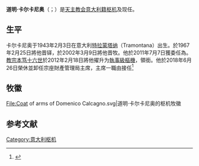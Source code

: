 {{NoteTA
|1=zh-hant:狄約尼削; zh-hans:狄约尼削; zh-hk:德宜;
}}
{{Infobox Christian leader
|type = cardinal
|name = 道明·卡爾卡尼奧<br />Domenico Calcagno
|image = Arcivescovo Domenico Calcagno.jpg
|caption = 道明·卡尔卡尼奥枢机
|title = {{link-en|宗座財產管理局|Administation of the Patrimony of the Apostolic See|宗座財產管理局榮休主席}}
|term_start = 2011年7月7日
|term_end = 2018年6月26日
|successor = {{link-en|農西奧·加蘭蒂諾|Nunzio Galantino}}
|other_post = {{link-it|阿爾代亞蒂納路聖母領報堂|Annunciazione della Beata Vergine Maria a Via Ardeatina|阿爾代亞蒂納路聖母領報執事區領銜執事}}（2012年至今）
|birth_date = {{birth date and age|1943|2|3}}
|birth_place = 意大利特拉蒙塔納（Tramontana）
|ordination = 1967年2月25日
|ordained_by = {{link-en|若瑟·西里|Giuseppe Siri}}
|consecration = 2002年3月9日
|consecrated_by = {{link-en|德宜·泰塔曼齊|Dionigi Tettamanzi}}
|cardinal = 2012年2月18日
|created_cardinal_by = [[教宗本篤十六世|教宗本篤十六世]]
|rank = [[樞機|執事級樞機]]
|birth_name = Domenico Calcagno
|coat_of_arms = Coat of arms of Domenico Calcagno.svg
}}

'''道明·卡尔卡尼奥'''（{{lang-it|Domenico Calcagno}}；{{bd|1943年|2月3日}}）是[[天主教会|天主教会]][[意大利人|意大利籍]][[枢机|枢机]]及现任{{link-en|宗座财产管理局|Administration of the Patrimony of the Apostolic See|宗座財產管理局榮休主席}}。

== 生平 ==
卡尔卡尼奥于1943年2月3日在意大利[[特拉蒙塔纳|特拉蒙塔纳]]（Tramontana）出生。{{link-en|若瑟·西里|Giuseppe Siri}}於1967年2月25日將他晋铎，{{link-en|德宜·泰塔曼齊|Dionigi Tettamanzi}}於2002年3月9日將他晋牧。他於2011年7月7日獲委任為{{link-en|宗座財產管理局|Administration of the Patrimony of the Apostolic See|宗座财产管理局主席}}。[[教宗本笃十六世|教宗本笃十六世]]於2012年2月18日將他擢升为[[枢机|執事級樞機]]，領{{link-it|阿爾代亞蒂納路聖母領報堂|Annunciazione della Beata Vergine Maria a Via Ardeatina|阿爾代亞蒂納路聖母領報執事區執事}}銜。他於2018年6月26日榮休並卸任宗座財產管理局主席，主席一職由{{link-en|意大利主教團|Episcopal Conference of Italy|意大利主教團秘書長}}{{link-en|農西奧·加蘭蒂諾|Nunzio Galantino}}接任<ref name="Miranda20120218">{{cite web |last1=Miranda |first1=Salvador |title=Consistory of February 18, 2012 |url=https://webdept.fiu.edu/~mirandas/bios2012.htm |publisher=Florida International University |accessdate=2020-01-13 |archiveurl=https://web.archive.org/web/20200113122110/https://webdept.fiu.edu/~mirandas/bios2012.htm |archivedate=2020-01-13 |language=en}}</ref>

== 牧徽 ==
<gallery>
File:Coat of arms of Domenico Calcagno.svg|道明·卡尔卡尼奥的枢机牧徽
</gallery>

== 参考文献 ==
{{reflist}}

{{樞機團}}
{{normdaten}}
{{DEFAULTSORT:Calcagno}}
[[Category:意大利枢机|Category:意大利枢机]]
{{Catholicism-stub}}
{{italy-bio-stub}}